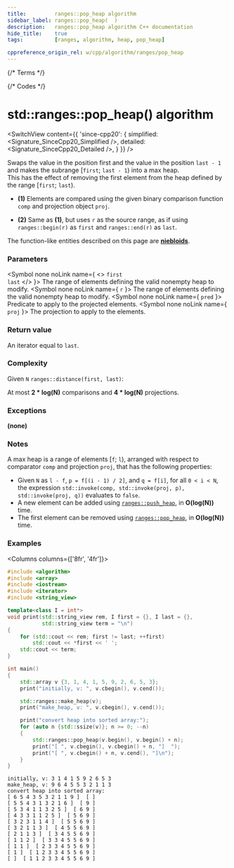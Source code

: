 ```yaml
---
title:         ranges::pop_heap algorithm
sidebar_label: ranges::pop_heap(  )
description:   ranges::pop_heap algorithm C++ documentation
hide_title:    true
tags:          [ranges, algorithm, heap, pop_heap]

cppreference_origin_rel: w/cpp/algorithm/ranges/pop_heap
---
```




{/* Terms */}

{/* Codes */}


# std::ranges::pop_heap() algorithm

<SwitchView content={{
	'since-cpp20': {
		simplified:	<Signature_SinceCpp20_Simplified />,
		detailed:	<Signature_SinceCpp20_Detailed />,
	}
}} />

Swaps the value in the position first and the value in the position `last - 1` and makes the subrange [`first`; `last - 1`) into a max heap.  
This has the effect of removing the first element from the heap defined by the range [`first`; `last`).

- **(1)** Elements are compared using the given binary comparison function `comp` and projection object `proj`.

- **(2)** Same as **(1)**, but uses `r` as the source range, as if using `ranges::begin(r)` as `first` and `ranges::end(r)` as `last`.

The function-like entities described on this page are [**niebloids**](/docs/std/algo/niebloids).

### Parameters

<SymbolTable>

  <Symbol none noLink name={ <> <code>first</code> <br/> <code>last</code> </> }>
    The range of elements defining the valid nonempty heap to modify.
  </Symbol>
  <Symbol none noLink name={ <code>r</code> }>
    The range of elements defining the valid nonempty heap to modify.
  </Symbol>
  <Symbol none noLink name={ <code>pred</code> }>
    Predicate to apply to the projected elements.
  </Symbol>
  <Symbol none noLink name={ <code>proj</code> }>
    The projection to apply to the elements.
  </Symbol>

</SymbolTable>

### Return value

An iterator equal to `last`.

### Complexity

Given `N` `ranges::distance(first, last)`:

At most **2  \* log(N)** comparisons and **4 \* log(N)** projections.

### Exceptions

**(none)**

### Notes

A max heap is a range of elements [`f`; `l`), arranged with respect to comparator `comp` and projection `proj`, that has the following properties:
 - Given `N` as `l - f`, `p = f[(i - 1) / 2]`, and `q = f[i]`, for all `0 < i < N`, the expression `std::invoke(comp, std::invoke(proj, p), std::invoke(proj, q))` evaluates to `false`.
 - A new element can be added using [`ranges::push_heap`](#), in **O(log(N))** time.
 - The first element can be removed using [`ranges::pop_heap`](#), in **O(log(N))** time.

### Examples

<Columns columns={['8fr', '4fr']}>
<div>

```cpp title='Main.cpp' showLineNumbers
#include <algorithm>
#include <array>
#include <iostream>
#include <iterator>
#include <string_view>

template<class I = int*>
void print(std::string_view rem, I first = {}, I last = {},
           std::string_view term = "\n")
{
    for (std::cout << rem; first != last; ++first)
        std::cout << *first << ' ';
    std::cout << term;
}

int main()
{
    std::array v {3, 1, 4, 1, 5, 9, 2, 6, 5, 3};
    print("initially, v: ", v.cbegin(), v.cend());

    std::ranges::make_heap(v);
    print("make_heap, v: ", v.cbegin(), v.cend());

    print("convert heap into sorted array:");
    for (auto n {std::ssize(v)}; n >= 0; --n)
    {
        std::ranges::pop_heap(v.begin(), v.begin() + n);
        print("[ ", v.cbegin(), v.cbegin() + n, "]  ");
        print("[ ", v.cbegin() + n, v.cend(), "]\n");
    }
}
```

</div>
<div>

```plaintext title="Possible Output"
initially, v: 3 1 4 1 5 9 2 6 5 3
make_heap, v: 9 6 4 5 5 3 2 1 1 3
convert heap into sorted array:
[ 6 5 4 3 5 3 2 1 1 9 ]  [ ]
[ 5 5 4 3 1 3 2 1 6 ]  [ 9 ]
[ 5 3 4 1 1 3 2 5 ]  [ 6 9 ]
[ 4 3 3 1 1 2 5 ]  [ 5 6 9 ]
[ 3 2 3 1 1 4 ]  [ 5 5 6 9 ]
[ 3 2 1 1 3 ]  [ 4 5 5 6 9 ]
[ 2 1 1 3 ]  [ 3 4 5 5 6 9 ]
[ 1 1 2 ]  [ 3 3 4 5 5 6 9 ]
[ 1 1 ]  [ 2 3 3 4 5 5 6 9 ]
[ 1 ]  [ 1 2 3 3 4 5 5 6 9 ]
[ ]  [ 1 1 2 3 3 4 5 5 6 9 ]
```

</div>
</Columns>
